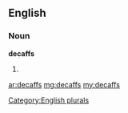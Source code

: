 ==English==

===Noun===
'''decaffs'''

# {{plural of|[[decaff]]}}

[[Category:English plurals]]

[[ar:decaffs]]
[[mg:decaffs]]
[[my:decaffs]]